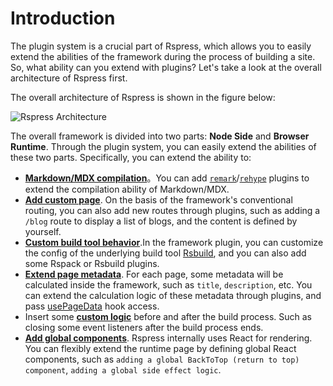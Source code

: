 # Introduction

The plugin system is a crucial part of Rspress, which allows you to easily extend the abilities of the framework during the process of building a site. So, what ability can you extend with plugins? Let's take a look at the overall architecture of Rspress first.

The overall architecture of Rspress is shown in the figure below:

![Rspress Architecture](https://lf3-static.bytednsdoc.com/obj/eden-cn/uhbfnupenuhf/edenx-doc/arch-en.png)

The overall framework is divided into two parts: **Node Side** and **Browser Runtime**. Through the plugin system, you can easily extend the abilities of these two parts. Specifically, you can extend the ability to:

- [**Markdown/MDX compilation**](/plugin/system/plugin-api#markdown)。You can add [`remark`](https://github.com/remarkjs/remark)/[`rehype`](https://github.com/rehypejs/rehype) plugins to extend the compilation ability of Markdown/MDX.
- [**Add custom page**](/plugin/system/plugin-api#addpages). On the basis of the framework's conventional routing, you can also add new routes through plugins, such as adding a `/blog` route to display a list of blogs, and the content is defined by yourself.
- [**Custom build tool behavior**](/plugin/system/plugin-api#builderconfig).In the framework plugin, you can customize the config of the underlying build tool [Rsbuild](https://rsbuild.dev), and you can also add some Rspack or Rsbuild plugins.
- [**Extend page metadata**](/plugin/system/plugin-api#extendpagedata). For each page, some metadata will be calculated inside the framework, such as `title`, `description`, etc. You can extend the calculation logic of these metadata through plugins, and pass [usePageData](/api/client-api/api-runtime.html#usepagedata) hook access.
- Insert some [**custom logic**](/plugin/system/plugin-api#beforebuild/afterbuild) before and after the build process. Such as closing some event listeners after the build process ends.
- [**Add global components**](/plugin/system/plugin-api#globaluicomponents). Rspress internally uses React for rendering. You can flexibly extend the runtime page by defining global React components, such as `adding a global BackToTop (return to top) component`, `adding a global side effect logic`.
